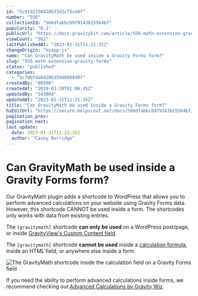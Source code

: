 ```yaml
---
id: "5c9192250428633d2cf3ce8f"
number: "556"
collectionId: "566dfabbc6979143615564bf"
popularity: "0.1"
publicUrl: "https://docs.gravitykit.com/article/556-math-extension-gravity-forms"
viewCount: "362"
lastPublishedAt: "2023-01-31T11:21:35Z"
changeOrigin: "hsapp-js"
name: "Can GravityMath be used inside a Gravity Forms form?"
slug: "556-math-extension-gravity-forms"
status: "published"
categories: 
  - "5c79bfda04286350d0888d07"
createdBy: "80506"
createdAt: "2019-03-20T01:06:45Z"
updatedBy: "543004"
updatedAt: "2023-01-31T11:21:35Z"
title: "Can GravityMath be used inside a Gravity Forms form?"
hsEditUrl: "https://secure.helpscout.net/docs/566dfabbc6979143615564bf/article/5c9192250428633d2cf3ce8f"
pagination_prev: 
pagination_next: 
last_update:
  date: 2023-01-31T11:21:35Z
  author: "Casey Burridge"
---
```


# Can GravityMath be used inside a Gravity Forms form?

Our GravityMath plugin adds a shortcode to WordPress that allows you to perform advanced calculations on your website using Gravity Forms data. However, this shortcode CANNOT be used inside a form. The shortcodes only works with data from existing entries.

The `[gravitymath]` shortcode **can only be used** on a WordPress post/page, or inside [GravityView's Custom Content field](https://docs.gravitykit.com/article/111-using-the-custom-content-field).

The `[gravitymath]` shortcode **cannot be used** inside a [calculation formula](https://docs.gravityforms.com/using-calculations/), inside an HTML field, or anywhere else inside a form.

![The GravityMath shortcode inside the calculation field on a Gravity Forms field](https://s3.amazonaws.com/helpscout.net/docs/assets/54c58489e4b051242988532c/images/63d8f7640c84eb3266332e13/file-b75cJ1iyUz.png)

If you need the ability to perform advanced calculations inside forms, we recommend checking out [Advanced Calculations by Gravity Wiz](https://gravitywiz.com/documentation/gravity-forms-advanced-calculations/).